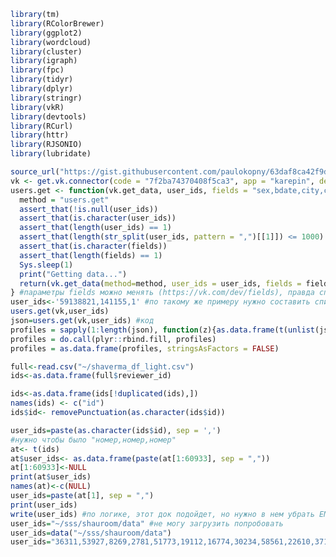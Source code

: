 ```r
library(tm)
library(RColorBrewer)
library(ggplot2)
library(wordcloud)
library(cluster)
library(igraph)
library(fpc)
library(tidyr)
library(dplyr)
library(stringr)
library(vkR)
library(devtools)
library(RCurl)
library(httr)
library(RJSONIO)
library(lubridate)
```

```r
source_url("https://gist.githubusercontent.com/paulokopny/63daf8ca42f9d842b122/raw/bf7c8f9f6944b44e7c791cb66f4919bd762f4dc9/vk.R") 
vk <- get.vk.connector(code = "7f2ba74370408f5ca3", app = "karepin", debug = T)
users.get <- function(vk.get_data, user_ids, fields = "sex,bdate,city,country,home_town,education,universities,schools,counters,occupation,relation,personal") {
  method = "users.get"
  assert_that(!is.null(user_ids))
  assert_that(is.character(user_ids))
  assert_that(length(user_ids) == 1)
  assert_that(length(str_split(user_ids, pattern = ",")[[1]]) <= 1000)
  assert_that(is.character(fields))
  assert_that(length(fields) == 1)
  Sys.sleep(1)
  print("Getting data...")
  return(vk.get_data(method=method, user_ids = user_ids, fields = fields))
} #параметры fields можно менять (https://vk.com/dev/fields), правда список инфы,что там предлагают не особо радует
user_ids<-'59138821,141155,1' #по такому же примеру нужно составить список id голосовавших
users.get(vk,user_ids) 
json=users.get(vk,user_ids) #код
profiles = sapply(1:length(json), function(z){as.data.frame(t(unlist(json[[z]])))})
profiles = do.call(plyr::rbind.fill, profiles) 
profiles = as.data.frame(profiles, stringsAsFactors = FALSE) 
```

```r
full<-read.csv("~/shaverma_df_light.csv")
ids<-as.data.frame(full$reviewer_id)

ids<-as.data.frame(ids[!duplicated(ids),])
names(ids) <- c("id")
ids$id<- removePunctuation(as.character(ids$id))

user_ids=paste(as.character(ids$id), sep = ',')
#нужно чтобы было "номер,номер,номер"
at<- t(ids)
at$user_ids<- as.data.frame(paste(at[1:60933], sep = ","))
at[1:60933]<-NULL
print(at$user_ids)
names(at)<-c(NULL)
user_ids=paste(at[1], sep = ",")
print(user_ids)
write(user_ids) #по логике, этот док подойдет, но нужно в нем убрать ENTERы все, которые ctrl+F не находит, или по другому состряпать его
user_ids="~/sss/shauroom/data" #не могу загрузить попробовать
user_ids=data("~/sss/shauroom/data") 
user_ids="36311,53927,8269,2781,51773,19112,16774,30234,58561,22610,37177,49971,40313,5634,9953,9593,7611,43041,10481,7109,19853,13656,32938,44153,1334,41552,32026,47066,24974,13474,37472,34138,50185,6555,53509,5498,46658,43523,26911,42449,54223,32430,30644,8459,48647,15165,28679,38844,6597,16550,27157,47846,8943,39547,59845,36043,8515,14520,16705,5394,54627,53684,45193,57915,59778,46554,43408,22588,51308,19315,14712,52503,8912,25009,37987,40631,58935,60450,49763,53230,35990,11759,59858,17502,45941,50900,44696,55536,4012,39068,25710,23735,41556,25604,15348,45019,21785,57240,52438,43431,2408,47454,50862,55540,26960,5366,10534,21453,26747,56572,5266,54082,54346,43980,49080,44677,16307,41760,46204,32825,55143,25004,50873,53133,43995,52793,35161,43602,38002,16752,16678,41423,19297,19461,21547,6126,13787,31105,5871,59475,50415,54802,50338,41309,57687,2761,35092,60880,26016,41313,1245,18823,18644,45124,20149,53937,42736,24052,34568,2591,29377,45639,5696,42835,53832,19080,49454,7906,21394,50755,54952,58594,53805,4218,62,48027,44647,15381,49579,60304,33804,28612,59431,7280,59143,46092,19190,36504,60342,46441,35896,48202,58683,56186,3976,52578,47706,60826,16962,46868,109,46959,20963,60834,56344,6862,639,23050,18605,41848,6751,40337,36086,44200,26935," #просто чекнул, что будет работать в таком виде
```

